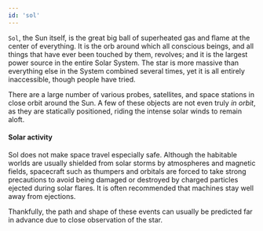 ```yaml
---
id: 'sol'
---
```


`Sol`, the Sun itself, is the great big ball of superheated gas and flame at the center of everything. It is the orb around which all conscious beings, and all things that have ever been touched by them, revolves; and it is the largest power source in the entire Solar System. The star is more massive than everything else in the System combined several times, yet it is all entirely inaccessible, though people have tried.

There are a large number of various probes, satellites, and space stations in close orbit around the Sun. A few of these objects are not even truly *in orbit*, as they are statically positioned, riding the intense solar winds to remain aloft.

#### Solar activity

Sol does not make space travel especially safe. Although the habitable worlds are usually shielded from solar storms by atmospheres and magnetic fields, spacecraft such as thumpers and orbitals are forced to take strong precautions to avoid being damaged or destroyed by charged particles ejected during solar flares. It is often recommended that machines stay well away from ejections. 

Thankfully, the path and shape of these events can usually be predicted far in advance due to close observation of the star.